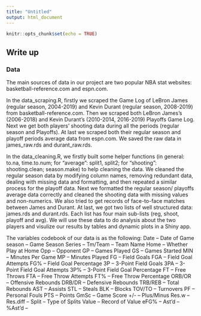 ```yaml
---
title: "Untitled"
output: html_document
---
```


```r
knitr::opts_chunk$set(echo = TRUE)
```



## Write up

### Data

The main sources of data in our project are two popular NBA stat websites: basketball-reference.com and espn.com.

In the data_scraping.R, firstly we scraped the Game Log of LeBron James (regular season, 2004-2019) and Kevin Durant (regular season, 2008-2019) from basketball-reference.com. Then we scraped both LeBron James's (2006-2018) and Kevin Durant's (2010-2014, 2016-2019) Playoffs Game Log. Next we get both players' shooting data during all the periods (regular season and Playoffs). At last we scraped both their regular season and playoff periods average data from espn.com. We saved the raw data in james_raw.rds and durant_raw.rds.

In the data_cleaning.R, we firstly built some helper functions (in general: to.na, time.to.num; for "average": split1, split2; for "shooting": shooting.clean; season.make) to help cleaning the data. We cleaned the regular season data by modifying column names, removing redundant data, dealing with missing data and formatting, and then repeated a similar process for the playoff data. Next we formatted the regular season/ playoffs average data correctly and cleaned the shooting data with missing values and non-numerics. We also tried to get records of face-to-face matches between James and Durant. At last, we got two lists of well structured data: james.rds and durant.rds. Each list has four main sub-lists (reg, shoot, playoff and avg). We will use these data to do analysis about the two players and visulize our results by tables and dynamic plots in a Shiny app.

The variables codebook of our data is as the following:
Date -- Date of Game
season -- Game Season
Series -- 
Tm/Team -- Team Name
Home -- Whether Play at Home
Opp -- Opponent
GP -- Games Played
GS -- Games Started
MIN -- Minutes Per Game
MP -- Minutes Played
FG -- Field Goals
FGA -- Field Goal Attempts
FG% -- Field Goal Percentage
3P -- 3-Point Field Goals
3PA -- 3-Point Field Goal Attempts
3P% -- 3-Point Field Goal Percentage
FT -- Free Throws
FTA -- Free Throw Attempts
FT% -- Free Throw Percentage
ORB/OR -- Offensive Rebounds
DRB/DR -- Defensive Rebounds
TRB/REB -- Total Rebounds
AST -- Assists
STL -- Steals
BLK -- Blocks
TOV/TO -- Turnovers
PF -- Personal Fouls
PTS -- Points
GmSc -- Game Score
+/- -- Plus/Minus
Res.w -- 
Res.diff --
Split -- Type of Splits
Value -- Record of Value
eFG% -- 
Ast'd -- 
%Ast'd -- 





